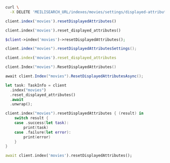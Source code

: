 <CodeGroup>

```bash cURL
curl \
  -X DELETE 'MEILISEARCH_URL/indexes/movies/settings/displayed-attributes'
```


```javascript JS
client.index('movies').resetDisplayedAttributes()
```


```python Python
client.index('movies').reset_displayed_attributes()
```


```php PHP
$client->index('movies')->resetDisplayedAttributes();
```


```java Java
client.index("movies").resetDisplayedAttributesSettings();
```


```ruby Ruby
client.index('movies').reset_displayed_attributes
```


```go Go
client.Index("movies").ResetDisplayedAttributes()
```


```csharp C#
await client.Index("movies").ResetDisplayedAttributesAsync();
```


```rust Rust
let task: TaskInfo = client
  .index("movies")
  .reset_displayed_attributes()
  .await
  .unwrap();
```


```swift Swift
client.index("movies").resetDisplayedAttributes { (result) in
    switch result {
    case .success(let task):
        print(task)
    case .failure(let error):
        print(error)
    }
}
```


```dart Dart
await client.index('movies').resetDisplayedAttributes();
```

</CodeGroup>